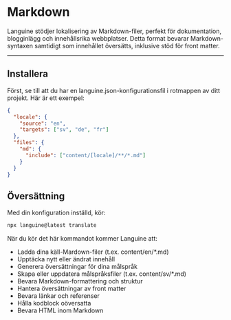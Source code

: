 # Markdown

Languine stödjer lokalisering av Markdown-filer, perfekt för dokumentation, blogginlägg och innehållsrika webbplatser. Detta format bevarar Markdown-syntaxen samtidigt som innehållet översätts, inklusive stöd för front matter.

---

## Installera

Först, se till att du har en languine.json-konfigurationsfil i rotmappen av ditt projekt. Här är ett exempel:

```json
{
  "locale": {
    "source": "en",
    "targets": ["sv", "de", "fr"]
  },
  "files": {
    "md": {
      "include": ["content/[locale]/**/*.md"]
    }
  }
}
```

## Översättning

Med din konfiguration inställd, kör:

```bash
npx languine@latest translate
```

När du kör det här kommandot kommer Languine att:

- Ladda dina käll-Mardown-filer (t.ex. content/en/*.md)
- Upptäcka nytt eller ändrat innehåll
- Generera översättningar för dina målspråk
- Skapa eller uppdatera målspråksfiler (t.ex. content/sv/*.md)
- Bevara Markdown-formattering och struktur
- Hantera översättningar av front matter
- Bevara länkar och referenser
- Hålla kodblock oöversatta
- Bevara HTML inom Markdown

